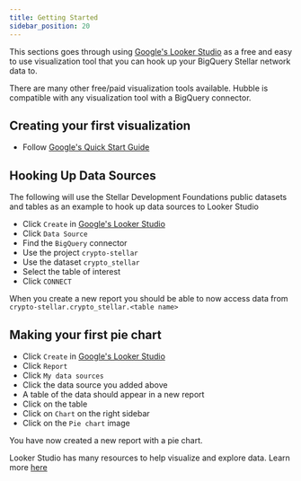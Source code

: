 ```yaml
---
title: Getting Started 
sidebar_position: 20
---
```


This sections goes through using [Google's Looker Studio](https://lookerstudio.google.com/u/0/navigation/reporting) as a free and easy to use visualization tool that you can hook up your BigQuery Stellar network data to. 

There are many other free/paid visualization tools available. Hubble is compatible with any visualization tool with a BigQuery connector.

## Creating your first visualization

* Follow [Google's Quick Start Guide](https://support.google.com/looker-studio/answer/9171315?hl=en)

## Hooking Up Data Sources

The following will use the Stellar Development Foundations public datasets and tables as an example to hook up data sources to Looker Studio

* Click `Create` in [Google's Looker Studio](https://lookerstudio.google.com/u/0/navigation/reporting)
* Click `Data Source`
* Find the `BigQuery` connector
* Use the project `crypto-stellar`
* Use the dataset `crypto_stellar`
* Select the table of interest
* Click `CONNECT`

When you create a new report you should be able to now access data from `crypto-stellar.crypto_stellar.<table name>`

## Making your first pie chart

* Click `Create` in [Google's Looker Studio](https://lookerstudio.google.com/u/0/navigation/reporting)
* Click `Report`
* Click `My data sources`
* Click the data source you added above
* A table of the data should appear in a new report
* Click on the table
* Click on `Chart` on the right sidebar
* Click on the `Pie chart` image

You have now created a new report with a pie chart.

Looker Studio has many resources to help visualize and explore data. Learn more [here](https://support.google.com/looker-studio?sjid=9035399711189270749-NA#topic=6267740)